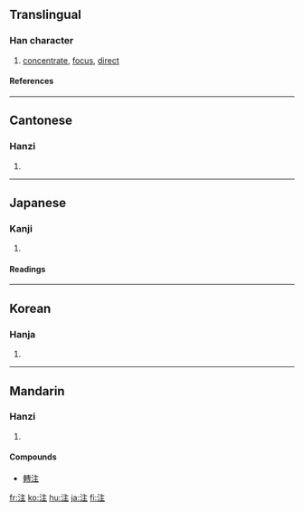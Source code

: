 {{see|註}}

==Translingual==
===Han character===
{{Han char|rn=85|rad=水|as=05|sn=8|four=3011<sub>4</sub>|canj=水卜土 (EYG)|ids=⿰[[氵]][[主]]}}
# [[concentrate]], [[focus]], [[direct]]
====References====
{{Han ref|kx=0618.050|dkj=17316|dj=1013.030|hdz=31592.010|uh=6CE8|ud=27880|bh=AA60|bd=43616}}

----

==Cantonese==
===Hanzi===
{{yue-hanzi|jyut=|y=jyu3}}
# {{defn|Cantonese}}

----
==Japanese==
===Kanji===
{{ja-kanji|grade=3|rs=水05}}
# {{defn|Japanese}} 
====Readings====
{{ja-readings|on=[[ちゅう]] (chū)|kun=[[そそぐ]] (sosogu)}}

----
==Korean==
===Hanja===
{{ko-hanja|hangeul=[[주]]|eumhun=|rv=ju|mr=chu|y=cwu}}
# {{defn|Korean}}

----
==Mandarin==
===Hanzi===
{{cmn-hanzi|tra=註|pin=[[zhù]] ([[zhu4]])|wg=chu<sup>4</sup>}}
# {{defn|Mandarin}}

====Compounds====
* [[轉注]]

[[fr:注]]
[[ko:注]]
[[hu:注]]
[[ja:注]]
[[fi:注]]